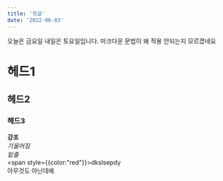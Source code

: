 ```yaml
---
title: '첫글'
date: '2022-06-03'
---
```





<RoughNotationGroup show={true}>
오늘은 <RoughNotation type="highlight" color="palevioletred" order="3" >금요일</RoughNotation>
내일은 <RoughNotation type="circle" color="#a3fbf6" order="2" >토요일</RoughNotation>입니다.  
마크다운 문법이 왜 적용 안되는지
<RoughNotation type="crossed-off" color="darkorange" order="1">모르겠네요</RoughNotation>
</RoughNotationGroup>

# 헤드1  
## 헤드2 
### 헤드3   
**강조**  
*기울어짐*  
_밑줄_  
<span style={{color:"red"}}>dkslsepdy</span>  
<span className="text-blue-600">아무것도 아닌데예</span>